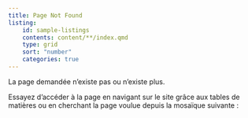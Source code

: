 ```yaml
---
title: Page Not Found
listing:
    id: sample-listings
    contents: content/**/index.qmd
    type: grid
    sort: "number"
    categories: true
---
```


La page demandée n'existe pas ou n'existe plus. 

Essayez d'accéder à la page en navigant sur le site grâce aux tables de matières ou
en cherchant la page voulue depuis la mosaïque suivante :

::: {#sample-listings}
:::
